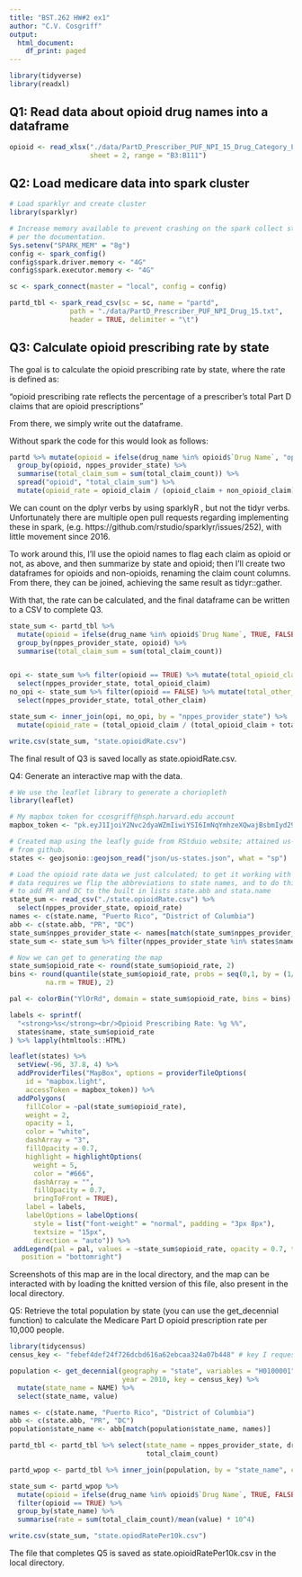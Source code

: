 ```yaml
---
title: "BST.262 HW#2 ex1"
author: "C.V. Cosgriff"
output:
  html_document:
    df_print: paged
---
```


```r
library(tidyverse)
library(readxl)
```

## Q1: Read data about opioid drug names into a dataframe
```r
opioid <- read_xlsx("./data/PartD_Prescriber_PUF_NPI_15_Drug_Category_Lists.xlsx", 
                    sheet = 2, range = "B3:B111")
```

## Q2: Load medicare data into spark cluster
```r
# Load sparklyr and create cluster
library(sparklyr)

# Increase memory available to prevent crashing on the spark collect stage
# per the documentation.
Sys.setenv("SPARK_MEM" = "8g")
config <- spark_config()
config$spark.driver.memory <- "4G"
config$spark.executor.memory <- "4G"

sc <- spark_connect(master = "local", config = config)

partd_tbl <- spark_read_csv(sc = sc, name = "partd", 
               path = "./data/PartD_Prescriber_PUF_NPI_Drug_15.txt", 
               header = TRUE, delimiter = "\t")
```

## Q3: Calculate opioid prescribing rate by state

The goal is to calculate the opioid prescribing rate by state, where the rate is
defined as:

"opioid prescribing rate reflects the percentage of a prescriber’s total Part D claims that are opioid prescriptions"

From there, we simply write out the dataframe.

Without spark the code for this would look as follows:

```r
partd %>% mutate(opioid = ifelse(drug_name %in% opioid$`Drug Name`, "opioid_claim", "non_opioid_claim")) %>%
  group_by(opioid, nppes_provider_state) %>% 
  summarise(total_claim_sum = sum(total_claim_count)) %>%
  spread("opioid", "total_claim_sum") %>%
  mutate(opioid_rate = opioid_claim / (opioid_claim + non_opioid_claim))
```

We can count on the dplyr verbs by using  sparklyR , but not the
tidyr verbs. Unfortunately there are multiple open pull requests regarding
implementing these in spark, (e.g. https://github.com/rstudio/sparklyr/issues/252),
with little movement since 2016.

To work around this, I'll use the opioid names to flag each claim as opioid
or not, as above, and then summarize by state and opioid; then I'll create
two dataframes for opioids and non-opioids, renaming the claim count columns.
From there, they can be joined, achieving the same result as tidyr::gather.

With that, the rate can be calculated, and the final dataframe can be written
to a CSV to complete Q3. 

```r
state_sum <- partd_tbl %>% 
  mutate(opioid = ifelse(drug_name %in% opioid$`Drug Name`, TRUE, FALSE)) %>% 
  group_by(nppes_provider_state, opioid) %>% 
  summarise(total_claim_sum = sum(total_claim_count))


opi <- state_sum %>% filter(opioid == TRUE) %>% mutate(total_opioid_claim = total_claim_sum) %>%
  select(nppes_provider_state, total_opioid_claim)
no_opi <- state_sum %>% filter(opioid == FALSE) %>% mutate(total_other_claim = total_claim_sum) %>%
  select(nppes_provider_state, total_other_claim)

state_sum <- inner_join(opi, no_opi, by = "nppes_provider_state") %>% 
  mutate(opioid_rate = (total_opioid_claim / (total_opioid_claim + total_other_claim)) * 100)

write.csv(state_sum, "state.opioidRate.csv")
```

The final result of Q3 is saved locally as state.opioidRate.csv.

Q4: Generate an interactive map with the data.
```r
# We use the leaflet library to generate a choriopleth
library(leaflet)

# My mapbox token for ccosgriff@hsph.harvard.edu account
mapbox_token <- "pk.eyJ1IjoiY2Nvc2dyaWZmIiwiYSI6ImNqYmhzeXQwajBsbmIyd29mY2xrcTlzM2EifQ.rlOgbpSddBAcyOMkVW7YhQ"

# Created map using the leafly guide from RStduio website; attained us-states.json
# from github.
states <- geojsonio::geojson_read("json/us-states.json", what = "sp")

# Load the opioid rate data we just calculated; to get it working with our map
# data requires we flip the abbreviations to state names, and to do this we need
# to add PR and DC to the built in lists state.abb and stata.name
state_sum <- read_csv("./state.opioidRate.csv") %>% 
  select(nppes_provider_state, opioid_rate)
names <- c(state.name, "Puerto Rico", "District of Columbia")
abb <- c(state.abb, "PR", "DC")
state_sum$nppes_provider_state <- names[match(state_sum$nppes_provider_state, abb)]
state_sum <- state_sum %>% filter(nppes_provider_state %in% states$name)

# Now we can get to generating the map
state_sum$opioid_rate <- round(state_sum$opioid_rate, 2)
bins <- round(quantile(state_sum$opioid_rate, probs = seq(0,1, by = (1/8)), 
         na.rm = TRUE), 2)

pal <- colorBin("YlOrRd", domain = state_sum$opioid_rate, bins = bins)

labels <- sprintf(
  "<strong>%s</strong><br/>Opioid Prescribing Rate: %g %%",
  states$name, state_sum$opioid_rate
) %>% lapply(htmltools::HTML)

leaflet(states) %>%
  setView(-96, 37.8, 4) %>%
  addProviderTiles("MapBox", options = providerTileOptions(
    id = "mapbox.light",
    accessToken = mapbox_token)) %>%
  addPolygons(
    fillColor = ~pal(state_sum$opioid_rate),
    weight = 2,
    opacity = 1,
    color = "white",
    dashArray = "3",
    fillOpacity = 0.7,
    highlight = highlightOptions(
      weight = 5,
      color = "#666",
      dashArray = "",
      fillOpacity = 0.7,
      bringToFront = TRUE),
    label = labels,
    labelOptions = labelOptions(
      style = list("font-weight" = "normal", padding = "3px 8px"),
      textsize = "15px",
      direction = "auto")) %>%
 addLegend(pal = pal, values = ~state_sum$opioid_rate, opacity = 0.7, title = "Opioid Prescribing Rate",
   position = "bottomright")
```

Screenshots of this map are in the local directory, and the map can be interacted
with by loading the knitted version of this file, also present in the local directory.

Q5: Retrieve the total population by state (you can use the get_decennial function) to calculate the Medicare
Part D opioid prescription rate per 10,000 people.
```r
library(tidycensus)
census_key <- "febef4def24f726dcbd616a62ebcaa324a07b448" # key I requested with hsph email

population <- get_decennial(geography = "state", variables = "H0100001",
                            year = 2010, key = census_key) %>%
  mutate(state_name = NAME) %>%
  select(state_name, value)

names <- c(state.name, "Puerto Rico", "District of Columbia")
abb <- c(state.abb, "PR", "DC")
population$state_name <- abb[match(population$state_name, names)]

partd_tbl <- partd_tbl %>% select(state_name = nppes_provider_state, drug_name,
                                  total_claim_count)

partd_wpop <- partd_tbl %>% inner_join(population, by = "state_name", copy = TRUE)

state_sum <- partd_wpop %>% 
  mutate(opioid = ifelse(drug_name %in% opioid$`Drug Name`, TRUE, FALSE)) %>% 
  filter(opioid == TRUE) %>%
  group_by(state_name) %>% 
  summarise(rate = sum(total_claim_count)/mean(value) * 10^4)

write.csv(state_sum, "state.opiodRatePer10k.csv")
```

The file that completes Q5 is saved as state.opioidRatePer10k.csv in the local
directory.